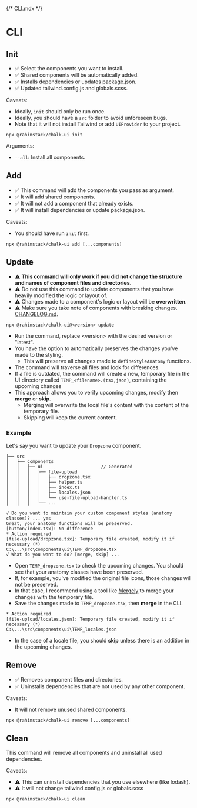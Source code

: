 {/* CLI.mdx */}



<Meta
    title="CLI"
/>

# CLI

## Init

- ✅ Select the components you want to install.
- ✅ Shared components will be automatically added.
- ✅ Installs dependencies or updates package.json.
- ✅ Updated tailwind.config.js and globals.scss.


Caveats:
- Ideally, `init` should only be run once.
- Ideally, you should have a `src` folder to avoid unforeseen bugs.
- Note that it will not install Tailwind or add `UIProvider` to your project.

```shell
npx @rahimstack/chalk-ui init
```

Arguments:
- `--all`: Install all components.

## Add

- ✅ This command will add the components you pass as argument.
- ✅ It will add shared components.
- ✅ It will not add a component that already exists.
- ✅ It will install dependencies or update package.json.

Caveats:
- You should have run `init` first.

```shell
npx @rahimstack/chalk-ui add [...components]
```

## Update

- ⚠️ **This command will only work if you did not change the structure and names of component files and directories.**
- ⚠️ Do not use this command to update components that you have heavily modified the logic or layout of.
- ⚠️ Changes made to a component's logic or layout will be **overwritten**.
- ⚠️ Make sure you take note of components with breaking changes. [CHANGELOG.md](https://github.com/5rahim/chalk-ui/blob/main/packages/chalk/CHANGELOG.md).

```shell
npx @rahimstack/chalk-ui@<version> update
```

- Run the command, replace \<version\> with the desired version or "latest".
- You have the option to automatically preserves the changes you've made to the styling.
  - This will preserve all changes made to `defineStyleAnatomy` functions.
- The command will traverse all files and look for differences.
- If a file is outdated, the command will create a new, temporary file in the UI directory called `TEMP_<filename>.(tsx,json)`, containing the upcoming changes
- This approach allows you to verify upcoming changes, modify then **merge** or **skip**.
  - Merging will overwrite the local file's content with the content of the temporary file.
  - Skipping will keep the current content.

### Example

Let's say you want to update your `Dropzone` component.

```text
├── src
│   ├── components
│   │   ├── ui                      // Generated
│   │   │   ├── file-upload
│   │   │   │   ├── dropzone.tsx
│   │   │   │   ├── helper.ts
│   │   │   │   ├── index.ts
│   │   │   │   ├── locales.json
│   │   │   │   └── use-file-upload-handler.ts
│   │   │   └── ...
```

```shell
√ Do you want to maintain your custom component styles (anatomy classes)? ... yes
Great, your anatomy functions will be preserved.
[button/index.tsx]: No difference
* Action required
[file-upload/dropzone.tsx]: Temporary file created, modify it if necessary (*)
C:\...\src\components\ui\TEMP_dropzone.tsx
√ What do you want to do? [merge, skip] ...
```

- Open `TEMP_dropzone.tsx` to check the upcoming changes. You should see that your anatomy classes have been preserved.
- If, for example, you've modified the original file icons, those changes will not be preserved.
- In that case, I recommend using a tool like [Mergely](https://editor.mergely.com/) to merge your changes with the temporary file.
- Save the changes made to `TEMP_dropzone.tsx`, then **merge** in the CLI.

```shell
* Action required
[file-upload/locales.json]: Temporary file created, modify it if necessary (*)
C:\...\src\components\ui\TEMP_locales.json
```

- In the case of a locale file, you should **skip** unless there is an addition in the upcoming changes.

## Remove

- ✅ Removes component files and directories.
- ✅ Uninstalls dependencies that are not used by any other component.

Caveats:
- It will not remove unused shared components.

```shell
npx @rahimstack/chalk-ui remove [...components]
```

## Clean

This command will remove all components and uninstall all used dependencies.

Caveats:
- ⚠️ This can uninstall dependencies that you use elsewhere (like lodash).
- ⚠️ It will not change tailwind.config.js or globals.scss

```shell
npx @rahimstack/chalk-ui clean
```

